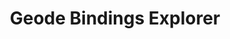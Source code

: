 ---
title: Geode Bindings Explorer
description: Explore Geometry Dash bindings for versions 1.92 and up!
template: splash
hero:
  tagline: Explore Geometry Dash bindings for versions 1.92 and up!
  image:
    file: ../../assets/logo.png
  actions:
    - text: Select a version
      link: /bindings-explorer/version-select
      icon: right-arrow
    - text: Show random class
      link: /bindings-explorer/random-class
      icon: random
      variant: minimal
---
